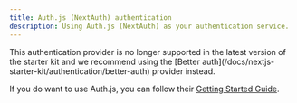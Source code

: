 ```yaml
---
title: Auth.js (NextAuth) authentication
description: Using Auth.js (NextAuth) as your authentication service.
---
```


<Info>
  This authentication provider is no longer supported in the latest version of
  the starter kit and we recommend using the [Better
  auth](/docs/nextjs-starter-kit/authentication/better-auth) provider instead.
</Info>

If you do want to use Auth.js, you can follow their [Getting Started Guide](https://authjs.dev/getting-started/installation?framework=Next.js).
